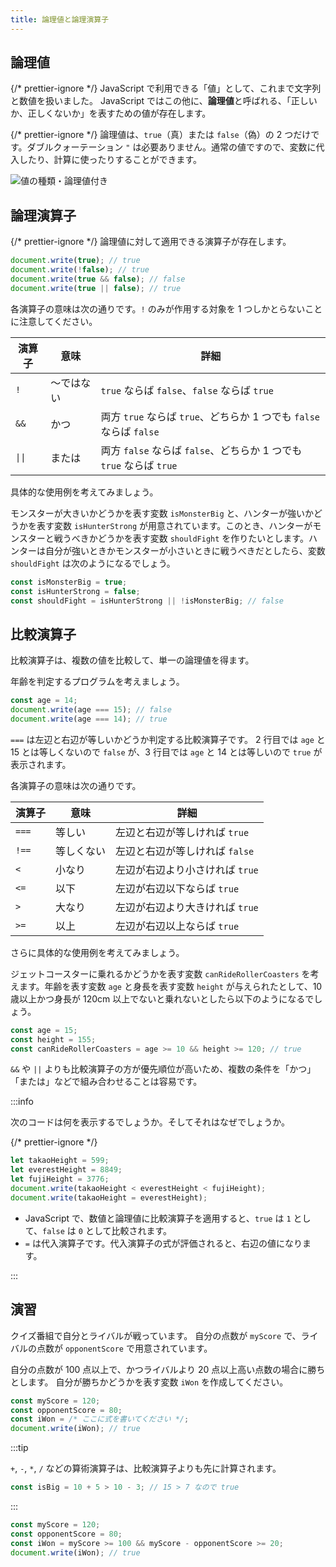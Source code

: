 ```yaml
---
title: 論理値と論理演算子
---
```


## <Term>論理値</Term>

{/* prettier-ignore */}
<Term>JavaScript</Term> で利用できる「<Term>値</Term>」として、これまで<Term>文字列</Term>と<Term>数値</Term>を扱いました。
JavaScript ではこの他に、<Term>**論理値**</Term>と呼ばれる、「正しいか、正しくないか」を表すための<Term>値</Term>が存在します。

{/* prettier-ignore */}
<Term>論理値</Term>は、`true`（真）または `false`（偽）の 2 つだけです。ダブルクォーテーション `"` は必要ありません。通常の<Term>値</Term>ですので、<Term>変数</Term>に<Term>代入</Term>したり、計算に使ったりすることができます。

![値の種類・論理値付き](./value-types-with-boolean.drawio.svg)

## 論理<Term>演算子</Term>

{/* prettier-ignore */}
<Term>論理値</Term>に対して適用できる<Term>演算子</Term>が存在します。

```javascript
document.write(true); // true
document.write(!false); // true
document.write(true && false); // false
document.write(true || false); // true
```

各<Term>演算子</Term>の意味は次の通りです。`!` のみが作用する対象を 1 つしかとらないことに注意してください。

| 演算子 | 意味       | 詳細                                                                |
| ------ | ---------- | ------------------------------------------------------------------- |
| `!`    | ～ではない | `true` ならば `false`、`false` ならば `true`                        |
| `&&`   | かつ       | 両方 `true` ならば `true`、どちらか 1 つでも `false` ならば `false` |
| `\|\|` | または     | 両方 `false` ならば `false`、どちらか 1 つでも `true` ならば `true` |

具体的な使用例を考えてみましょう。

モンスターが大きいかどうかを表す<Term>変数</Term> `isMonsterBig` と、ハンターが強いかどうかを表す<Term>変数</Term> `isHunterStrong` が用意されています。このとき、ハンターがモンスターと戦うべきかどうかを表す<Term>変数</Term> `shouldFight` を作りたいとします。ハンターは自分が強いときかモンスターが小さいときに戦うべきだとしたら、<Term>変数</Term> `shouldFight` は次のようになるでしょう。

```javascript
const isMonsterBig = true;
const isHunterStrong = false;
const shouldFight = isHunterStrong || !isMonsterBig; // false
```

## 比較<Term>演算子</Term>

比較<Term>演算子</Term>は、複数の<Term>値</Term>を比較して、単一の<Term>論理値</Term>を得ます。

年齢を判定するプログラムを考えましょう。

```javascript showLineNumbers
const age = 14;
document.write(age === 15); // false
document.write(age === 14); // true
```

`===` は左辺と右辺が等しいかどうか判定する比較<Term>演算子</Term>です。
2 行目では `age` と 15 とは等しくないので `false` が、3 行目では `age` と 14 とは等しいので `true` が表示されます。

各<Term>演算子</Term>の意味は次の通りです。

| 演算子 | 意味       | 詳細                            |
| ------ | ---------- | ------------------------------- |
| `===`  | 等しい     | 左辺と右辺が等しければ `true`   |
| `!==`  | 等しくない | 左辺と右辺が等しければ `false`  |
| `<`    | 小なり     | 左辺が右辺より小さければ `true` |
| `<=`   | 以下       | 左辺が右辺以下ならば `true`     |
| `>`    | 大なり     | 左辺が右辺より大きければ `true` |
| `>=`   | 以上       | 左辺が右辺以上ならば `true`     |

さらに具体的な使用例を考えてみましょう。

ジェットコースターに乗れるかどうかを表す変数 `canRideRollerCoasters` を考えます。年齢を表す変数 `age` と身長を表す変数 `height` が与えられたとして、10 歳以上かつ身長が 120cm 以上でないと乗れないとしたら以下のようになるでしょう。

```javascript
const age = 15;
const height = 155;
const canRideRollerCoasters = age >= 10 && height >= 120; // true
```

`&&` や `||` よりも比較<Term>演算子</Term>の方が<Term type="javascriptOperatorPriority">優先順位</Term>が高いため、複数の条件を「かつ」「または」などで組み合わせることは容易です。

:::info

次のコードは何を表示するでしょうか。そしてそれはなぜでしょうか。

{/* prettier-ignore */}
```javascript
let takaoHeight = 599;
let everestHeight = 8849;
let fujiHeight = 3776;
document.write(takaoHeight < everestHeight < fujiHeight);
document.write(takaoHeight = everestHeight);
```

<ViewSource url={import.meta.url} path="_samples/weird-comparison" />

- JavaScript で、数値と論理値に比較<Term>演算子</Term>を適用すると、`true` は `1` として、`false` は `0` として比較されます。
- `=` は代入演算子です。代入<Term>演算子</Term>の<Term>式</Term>が<Term>評価</Term>されると、右辺の<Term>値</Term>になります。

:::

## 演習

クイズ番組で自分とライバルが戦っています。
自分の点数が `myScore` で、ライバルの点数が `opponentScore` で用意されています。

自分の点数が 100 点以上で、かつライバルより 20 点以上高い点数の場合に勝ちとします。
自分が勝ちかどうかを表す変数 `iWon` を作成してください。

```javascript
const myScore = 120;
const opponentScore = 80;
const iWon = /* ここに式を書いてください */;
document.write(iWon); // true
```

:::tip

`+`, `-`, `*`, `/` などの算術演算子は、比較演算子よりも先に計算されます。

```javascript
const isBig = 10 + 5 > 10 - 3; // 15 > 7 なので true
```

:::

<Answer title="クイズ番組">

```javascript
const myScore = 120;
const opponentScore = 80;
const iWon = myScore >= 100 && myScore - opponentScore >= 20;
document.write(iWon); // true
```

<ViewSource url={import.meta.url} path="_samples/quiz-show" />

</Answer>
